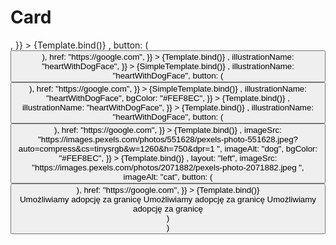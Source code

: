 

<Meta title="Recipies/Card" component={Card} />

# Card

<Canvas>
  <Story
    name="Overview - simple"
    args={{
      title: <Title text="Porozmawiaj" />,
    }}
  >
    {Template.bind()}
  </Story>
</Canvas>

<Canvas>
  <Story
    name="Overview - simple with button"
    args={{
      title: <Title text="Porozmawiaj" />,
      button: (
        <Button
          text="Button"
          variant="text"
          color="primary"
          iconStart="arrowDown"
        />
      ),
      href: "https://google.com",
    }}
  >
    {Template.bind()}
  </Story>
</Canvas>

<Canvas>
  <Story
    name="Overview - no text"
    args={{
      title: <Title text="Porozmawiaj" />,
      illustrationName: "heartWithDogFace",
    }}
  >
    {SimpleTemplate.bind()}
  </Story>
</Canvas>

<Canvas>
  <Story
    name="Overview - no text, with button"
    args={{
      title: <Title text="Porozmawiaj" />,
      illustrationName: "heartWithDogFace",
      button: (
        <Button
          text="Button"
          variant="text"
          color="primary"
          iconStart="arrowDown"
        />
      ),
      href: "https://google.com",
    }}
  >
    {SimpleTemplate.bind()}
  </Story>
</Canvas>

<Canvas>
  <Story
    name="Overview - illustration and background"
    args={{
      title: <Title text="Porozmawiaj" />,
      illustrationName: "heartWithDogFace",
      bgColor: "#FEF8EC",
    }}
  >
    {Template.bind()}
  </Story>
</Canvas>

<Canvas>
  <Story
    name="Overview - illustration"
    args={{
      title: <Title text="Porozmawiaj" />,
      illustrationName: "heartWithDogFace",
    }}
  >
    {Template.bind()}
  </Story>
</Canvas>

<Canvas>
  <Story
    name="Overview - illustration and button"
    args={{
      title: <Title text="Porozmawiaj" />,
      illustrationName: "heartWithDogFace",
      button: (
        <Button
          text="Wejdź"
          variant="border"
          color="primary"
          iconEnd="arrowDown"
        />
      ),
      href: "https://google.com",
    }}
  >
    {Template.bind()}
  </Story>
</Canvas>

<Canvas>
  <Story
    name="Overview - image"
    args={{
      title: <Title text="Porozmawiaj" iconEnd="dog" badge="Szczeniak" />,
      imageSrc:
        "https://images.pexels.com/photos/551628/pexels-photo-551628.jpeg?auto=compress&cs=tinysrgb&w=1260&h=750&dpr=1 ",
      imageAlt: "dog",
      bgColor: "#FEF8EC",
    }}
  >
    {Template.bind()}
  </Story>
</Canvas>

<Canvas>
  <Story
    name="Overview - image and button"
    args={{
      title: <Title text="Porozmawiaj" iconEnd="cat" badge="Kot" />,
      layout: "left",
      imageSrc:
        "https://images.pexels.com/photos/2071882/pexels-photo-2071882.jpeg ",
      imageAlt: "cat",
      button: (
        <Button
          text="Wejdź"
          variant="fill"
          color="primary"
          iconEnd="chevronRight"
        />
      ),
      href: "https://google.com",
    }}
  >
    {Template.bind()}
  </Story>
</Canvas>

<ArgsTable />

  <div
    style={{
      width: "50%",
    }}
  >
    <Card {...args}>
      <List gap={8}>
        <ListItem style={{ color: "black" }}>
          Umożliwiamy adopcję za granicę
        </ListItem>
        <ListItem style={{ color: "black" }}>
          Umożliwiamy adopcję za granicę
        </ListItem>
        <ListItem style={{ color: "black" }}>
          Umożliwiamy adopcję za granicę
        </ListItem>
      </List>
    </Card>
  </div>
)
  <div
    style={{
      width: "50%",
    }}
  >
    <Card {...args} />
  </div>
)
